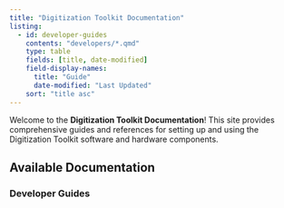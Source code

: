 ```yaml
---
title: "Digitization Toolkit Documentation"
listing:
  - id: developer-guides
    contents: "developers/*.qmd"
    type: table
    fields: [title, date-modified]
    field-display-names:
      title: "Guide"
      date-modified: "Last Updated"
    sort: "title asc"
---
```


Welcome to the **Digitization Toolkit Documentation**! This site provides comprehensive guides and references for setting up and using the Digitization Toolkit software and hardware components.

## Available Documentation

### Developer Guides

::: {#developer-guides}
:::
